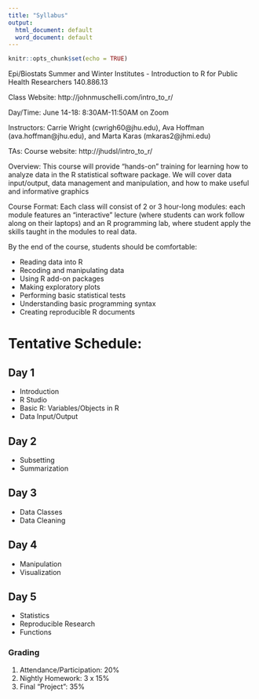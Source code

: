 ```yaml
---
title: "Syllabus"
output:
  html_document: default
  word_document: default
---
```


```r
knitr::opts_chunk$set(echo = TRUE)
```

Epi/Biostats Summer and Winter Institutes - Introduction to R for Public Health Researchers
140.886.13

Class Website: http://johnmuschelli.com/intro_to_r/

Day/Time: June 14-18: 8:30AM-11:50AM on Zoom

Instructors: Carrie Wright (cwrigh60@jhu.edu), Ava Hoffman (ava.hoffman@jhu.edu), and Marta Karas (mkaras2@jhmi.edu) 

TAs: 
Course website: http://jhudsl/intro_to_r/ 

Overview: This course will provide "hands-on" training for learning how to analyze data in the R statistical software package. We will cover data input/output, data management and manipulation, and how to make useful and informative graphics
 
Course Format: Each class will consist of 2 or 3 hour-long modules: each module features an "interactive" lecture (where students can work follow along on their laptops) and an R programming lab, where student apply the skills taught in the modules to real data. 

By the end of the course, students should be comfortable:

- Reading data into R
- Recoding and manipulating data
- Using R add-on packages
- Making exploratory plots
- Performing basic statistical tests
- Understanding basic programming syntax
- Creating reproducible R documents

# Tentative Schedule:

## Day 1

- Introduction 
- R Studio 
- Basic R: Variables/Objects in R
- Data Input/Output 

## Day 2

- Subsetting 
- Summarization 

## Day 3

- Data Classes 
- Data Cleaning

## Day 4

- Manipulation
- Visualization

## Day 5

- Statistics
- Reproducible Research 
- Functions


### Grading

1. Attendance/Participation: 20%
2. Nightly Homework: 3 x 15%
3. Final "Project": 35%
